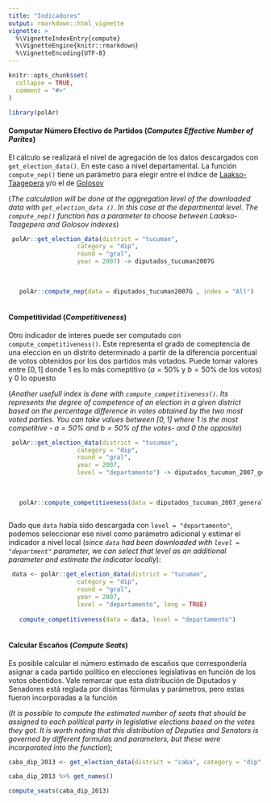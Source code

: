 ```yaml
---
title: "Indicadores"
output: rmarkdown::html_vignette
vignette: >
  %\VignetteIndexEntry{compute}
  %\VignetteEngine{knitr::rmarkdown}
  %\VignetteEncoding{UTF-8}
---
```


```r
knitr::opts_chunk$set(
  collapse = TRUE,
  comment = "#>"
)
```

```r
library(polAr)
```


#### Computar Número Efectivo de Partidos (*Computes Effective Number of Parites*)

El cálculo se realizará el nivel de agregación de los datos descargados con `get_election_data()`. En este caso a nivel departamental. La función `compute_nep()` tiene un parámetro para elegir entre el índice de [Laakso-Taagepera](https://journals.sagepub.com/doi/10.1177/001041407901200101) y/o el de  [Golosov](https://journals.sagepub.com/doi/10.1177/1354068809339538)


(*The calculation will be done at the aggregation level of the downloaded data with `get_election_data ()`. In this case at the departmental level. The `compute_nep()` function has a parameter to choose between Laakso-Taagepera and Golosov indexes*) 


```r
  
 polAr::get_election_data(district = "tucuman", 
                   category = "dip", 
                   round = "gral", 
                   year = 2007) -> diputados_tucuman2007G
 
 
 
   polAr::compute_nep(data = diputados_tucuman2007G , index = "All")
   

```

#### Competitividad (*Competitiveness*)

Otro indicador de interes puede ser computado con `compute_competitiveness()`. Este representa el grado de comeptencia de una eleccion en un distrito determinado a partir de la diferencia porcentual de votos obtenidos por los dos partidos más votados.  Puede tomar valores entre $[0,1]$ donde $1$ es lo más comeptitivo ($a=50\%$ y $b=50\%$ de los votos) y $0$ lo opuesto

(*Another usefull index is done with `compute_competitiveness()`. Its represents the degree of competence of an election in a given district based on the percentage difference in votes obtained by the two most voted parties. You can take values between $[0,1]$ where $1$ is the most competitive - $a = 50\%$ and $b = 50\%$ of the votes- and $0$ the opposite*)

```r
  
 polAr::get_election_data(district = "tucuman", 
                   category = "dip", 
                   round = "gral", 
                   year = 2007, 
                   level = "departamento") -> diputados_tucuman_2007_general_depto
 
 
 
   polAr::compute_competitiveness(data = diputados_tucuman_2007_general_depto)
   

```

Dado que `data` había sido descargada con `level = "departamento"`, podemos seleccionar ese nivel como parámetro adicional y estimar el indicador a nivel local (*since `data` had been downloaded with `level = "department" ` parameter, we can select that level as an additional parameter and estimate the indicator locally*):

```r

 data <- polAr::get_election_data(district = "tucuman", 
                   category = "dip", 
                   round = "gral", 
                   year = 2007, 
                   level = "departamento", long = TRUE)
                   
   compute_competitiveness(data = data, level = "departamento") 
   


```



#### Calcular Escaños (*Compute Seats*)

Es posible calcular el número estimado de escaños que correspondería asignar a cada partido político en elecciones legislativas en función de los votos obentidos. Vale remarcar que esta distribución de Diputados y Senadores está reglada por disintas fórmulas y parámetros, pero estas fueron incorporadas a la función 

(*It is possible to compute the estimated number of seats that should be assigned to each political party in legislative elections based on the votes they got. It is worth noting that this distribution of Deputies and Senators is governed by different formulas and parameters, but these were incorporated into the function*);

```r
caba_dip_2013 <- get_election_data(district = "caba", category = "dip", round = "gral", 2013)

caba_dip_2013 %>% get_names()

compute_seats(caba_dip_2013)


```



